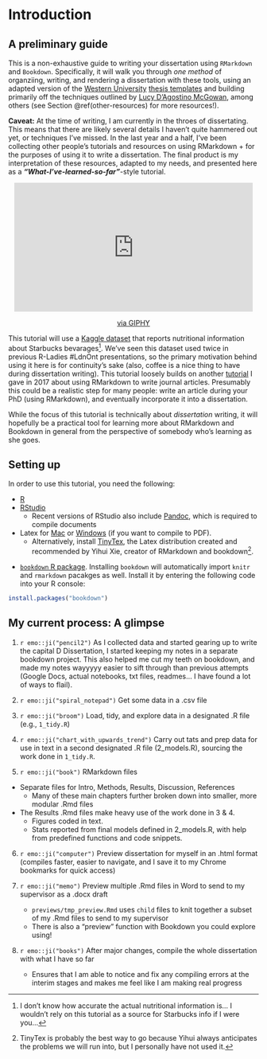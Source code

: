 
# Introduction {#intro}
## A preliminary guide

This is a non-exhaustive guide to writing your dissertation using `RMarkdown` and `Bookdown`. 
Specifically, it will walk you through *one method* of organziing, writing, and rendering a dissertation with these tools, using an adapted version of the [Western University](https://www.uwo.ca/) [thesis templates](https://grad.uwo.ca/academics/thesis/formatting.html) and building primarily off the techniques outlined by [Lucy D'Agostino McGowan](https://livefreeordichotomize.com/2018/09/14/one-year-to-dissertate/), among others (see Section \@ref(other-resources) for more resources!).

**Caveat:** At the time of writing, I am currently in the throes of dissertating. This means that there are likely several details I haven't quite hammered out yet, or techniques I've missed. In the last year and a half, I've been collecting other people's tutorials and resources on using RMarkdown + for the purposes of using it to write a dissertation. The final product is my interpretation of these resources, adapted to my needs, and presented here as a ***"What-I've-learned-so-far"***-style tutorial.

<center>
<iframe src="https://giphy.com/embed/fhAwk4DnqNgw8" width="480" height="259" frameBorder="0" class="giphy-embed" allowFullScreen></iframe><p><a href="https://giphy.com/gifs/life-school-college-fhAwk4DnqNgw8">via GIPHY</a></p>
</center>

This tutorial will use a [Kaggle dataset](https://www.kaggle.com/starbucks/starbucks-menu) that reports nutritional information about Starbucks bevarages[^starbucks]. We've seen this dataset used twice in previous R-Ladies #LdnOnt presentations, so the primary motivation behind using it here is for continuity's sake (also, coffee is a nice thing to have during dissertation writing). This tutorial loosely builds on another [tutorial](https://github.com/rladies/meetup-presentations_london_ontario/tree/master/2018-03-06_rmarkdown) I gave in 2017 about using RMarkdown to write journal articles. Presumably this could be a realistic step for many people: write an article during your PhD (using RMarkdown), and eventually incorporate it into a dissertation.

While the focus of this tutorial is technically about *dissertation* writing, it will hopefully be a practical tool for learning more about RMarkdown and Bookdown in general from the perspective of somebody who's learning as she goes.

[^starbucks]: I don't know how accurate the actual nutritional information is... I wouldn't rely on this tutorial as a source for Starbucks info if I were you...

## Setting up

In order to use this tutorial, you need the following:

- [R](https://www.r-project.org/)
- [RStudio](https://www.rstudio.com/products/rstudio/download/)
  - Recent versions of RStudio also include [Pandoc](), which is required to compile documents
- Latex for [Mac](https://tug.org/mactex/mactex-download.html) or [Windows](https://miktex.org/download) (if you want to compile to PDF).
  - Alternatively, install [TinyTex](https://yihui.name/tinytex/), the Latex distribution created and recommended by Yihui Xie, creator of RMarkdown and bookdown[^139].

[^139]: TinyTex is probably the best way to go because Yihui always anticipates the problems we will run into, but I personally have not used it.

- [`bookdown` R package](https://github.com/rstudio/bookdown). Installing `bookdown` will automatically import `knitr` and `rmarkdown` pacakges as well. Install it by entering the following code into your R console:

```r
install.packages("bookdown")
```


## My current process: A glimpse {#process}

1. `r emo::ji("pencil2")`
As I collected data and started gearing up to write the capital D Dissertation, I started keeping my notes in a separate bookdown project. This also helped me cut my teeth on bookdown, and made my notes wayyyyy easier to sift through than previous attempts (Google Docs, actual notebooks, txt files, readmes... I have found a lot of ways to flail).

2. `r emo::ji("spiral_notepad")` 
Get some data in a .csv file

3. `r emo::ji("broom")` 
Load, tidy, and explore data in a designated .R file (e.g., `1_tidy.R`)

4. `r emo::ji("chart_with_upwards_trend")`
Carry out tats and prep data for use in text in a second designated .R file (2_models.R), sourcing the work done in `1_tidy.R`.

5. `r emo::ji("book")`
RMarkdown files
  - Separate files for Intro, Methods, Results, Discussion, References
    - Many of these main chapters further broken down into smaller, more modular .Rmd files
  - The Results .Rmd files make heavy use of the work done in 3 & 4. 
    - Figures coded in text. 
    - Stats reported from final models defined in 2_models.R, with help from predefined functions and code snippets.

6. `r emo::ji("computer")`
Preview dissertation for myself in an .html format (compiles faster, easier to navigate, and I save it to my Chrome bookmarks for quick access)

7. `r emo::ji("memo")`
Preview multiple .Rmd files in Word to send to my supervisor as a .docx draft
    - `previews/tmp_preview.Rmd` uses `child` files to knit together a subset of my .Rmd files to send to my supervisor
    - There is also a "preview" function with Bookdown you could explore using!

8. `r emo::ji("books")`
After major changes, compile the whole dissertation with what I have so far
    - Ensures that I am able to notice and fix any compiling errors at the interim stages and makes me feel like I am making real progress



